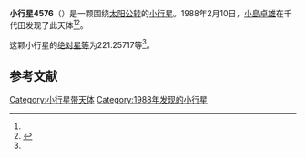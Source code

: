 {{Infobox planet
| bgcolour = #FFFFC0
| name = 4576 Yanotoyohiko
| symbol = 
| image = 
| caption = 
| discovery = yes
| discovery_ref = 
| discoverer = [[小島卓雄|小島卓雄]]
| discovery_site = [[千代田|千代田]] 
| discovered = 1988年2月10日
| designations = yes
| mp_name = 
| named_after = 
| alt_names = 1988 CC/ 1981 UD20 / 1983 CV3
| mp_category = [[主带小行星|主带小行星]]
| orbit_ref = <ref name="a">[http://ssd.jpl.nasa.gov/sbdb.cgi?sstr=4576 4576 Yanotoyohiko] {{Wayback|url=http://ssd.jpl.nasa.gov/sbdb.cgi?sstr=4576 |date=20201124005824 }}，小行星數據庫瀏覽器（JPL Small-Body Database Browser）－[[美国国家航空航天局|美国国家航空航天局]]喷气推进实验室</ref>
| epoch = 2456400.5 (2013年4月18日更新)
| aphelion = {{convert|3.3654460|AU|km|3|abbr=on|lk=out}}
| perihelion = {{convert|2.6281584|AU|km|3|abbr=on}}
| semimajor = {{convert|2.9968022|AU|km|3|abbr=on}}
| eccentricity = 0.1230124
| period = 1894.896712 [[日|日]]<br />5.19[[儒略年|儒略年]]
| avg_speed = 
| inclination = 10.42193
| asc_node = 167.99283
| mean_anomaly = 
| arg_peri = 221.25717
| satellites = 
| physical_characteristics = yes
| dimensions = 
| mass = 
| density = 
| surface_grav = 
| escape_velocity = 
| sidereal_day = 
| axial_tilt = 
| pole_ecliptic_lat = 
| pole_ecliptic_lon = 
| albedo = 
| temperatures= 
| temp_name1 = 
| mean_temp_1 = 
| max_temp_1 = 
| temp_name2 = 
| max_temp_2 = 
| spectral_type = 
| abs_magnitude = 221.25717
}}

'''小行星4576'''（{{lang-en|4576 Yanotoyohiko}}）是一颗围绕[[太阳|太阳]][[公转|公转]]的[[小行星|小行星]]。1988年2月10日，[[小島卓雄|小島卓雄]]在千代田发现了此天体<ref name="a" /><ref>{{cite news|title=小行星列表|url=http://cfa-www.harvard.edu/iau/lists/NumberedMPs.txt|accessdate=2013-07-08|newspaper=哈佛大学|archive-date=2008-05-17|archive-url=https://web.archive.org/web/20080517010638/http://cfa-www.harvard.edu/iau/lists/NumberedMPs.txt|dead-url=no}}</ref>。

这颗小行星的[[绝对星等|绝对星等]]为221.25717等<ref name="a" />。

==参考文献==
{{reflist}}
{{Minor Planet Number|[[小行星4575|小行星4575]]|[[小行星4577|小行星4577]]}}

{{小天体}}

[[Category:小行星带天体|Category:小行星带天体]]
[[Category:1988年发现的小行星|Category:1988年发现的小行星]]

{{asteroid-stub}}